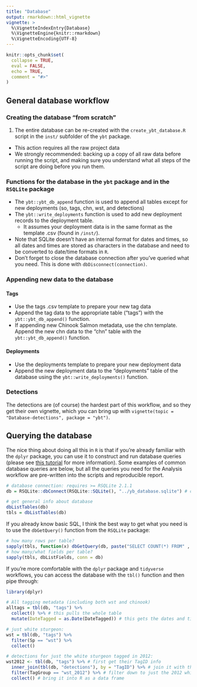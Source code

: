 ```yaml
---
title: "Database"
output: rmarkdown::html_vignette
vignette: >
  %\VignetteIndexEntry{Database}
  %\VignetteEngine{knitr::rmarkdown}
  %\VignetteEncoding{UTF-8}
---
```


```r
knitr::opts_chunk$set(
  collapse = TRUE,
  eval = FALSE,
  echo = TRUE,
  comment = "#>"
)
```


## General database workflow


### Creating the database "from scratch"

1. The entire database can be re-created with the `create_ybt_database.R` script in the `inst/` subfolder of the `ybt` package.  
  - This action requires all the raw project data 
  - We strongly recommended: backing up a copy of all raw data before running the script, and making sure you understand what all steps of the script are doing before you run them.

### Functions for the database in the `ybt` package and in the `RSQLite` package

 - The `ybt::ybt_db_append` function is used to append all tables except for new deployments (so, tags, chn, wst, and detections)
 - The `ybt::write_deployments` function is used to add new deployment records to the deployment table.
    - It assumes your deployment data is in the same format as the template .csv (found in `/inst/`).
 - Note that SQLite doesn't have an internal format for dates and times, so all dates and times are stored as characters in the database and need to be converted to date/time formats in `R`.
  - Don't forget to close the database connection after you've queried what you need. This is done with `dbDisconnect(connection)`.


### Appending new data to the database

#### Tags
 - Use the tags .csv template to prepare your new tag data
 - Append the tag data to the appropriate table ("tags") with the `ybt::ybt_db_append()` function.
 - If appending new Chinook Salmon metadata, use the chn template.  Append the new chn data to the "chn" table with the `ybt::ybt_db_append()` function.
 
#### Deployments
 - Use the deployments template to prepare your new deployment data
 - Append the new deployment data to the "deployments" table of the database using the `ybt::write_deployments()` function.
 
### Detections

The detections are (of course) the hardest part of this workflow, and so they get their own vignette, which you can bring up with `vignette(topic = "Database-detections", package = "ybt")`.

## Querying the database

The nice thing about doing all this in `R` is that if you're already familiar with the `dplyr` package, you can use it to construct and run database queries (please see [this tutorial](https://db.rstudio.com/dplyr/) for more information).  Some examples of common database queries are below, but all the queries you need for the Analysis workflow are pre-written into the scripts and reproducible report.

```r
# database connection: requires >= RSQLite 2.1.1
db = RSQLite::dbConnect(RSQLite::SQLite(), "../yb_database.sqlite") # check relative path

# get general info about database
dbListTables(db)
tbls = dbListTables(db)

```

If you already know basic SQL, I think the best way to get what you need is to use the `dbGetQuery()` function from the `RSQLite` package:

```r
# how many rows per table?
sapply(tbls, function(x) dbGetQuery(db, paste("SELECT COUNT(*) FROM" , x)))
# how many/what fields per table?
sapply(tbls, dbListFields, conn = db)

```

If you're more comfortable with the `dplyr` package and `tidyverse` workflows, you can access the database with the `tbl()` function and then pipe through:

```r
library(dplyr)

# All tagging metadata (including both wst and chinook)
alltags = tbl(db, "tags") %>% 
  collect() %>% # this pulls the whole table
  mutate(DateTagged = as.Date(DateTagged)) # this gets the dates and times in the correct format

# just white sturgeon:
wst = tbl(db, "tags") %>% 
  filter(Sp == "wst") %>% 
  collect() 

# detections for just the white sturgeon tagged in 2012:
wst2012 <- tbl(db, "tags") %>% # first get their TagID info
  inner_join(tbl(db, "detections"), by = "TagID") %>% # join it with the detections table
  filter(TagGroup == "wst_2012") %>% # filter down to just the 2012 white sturgeon
  collect() # bring it into R as a data frame
```


